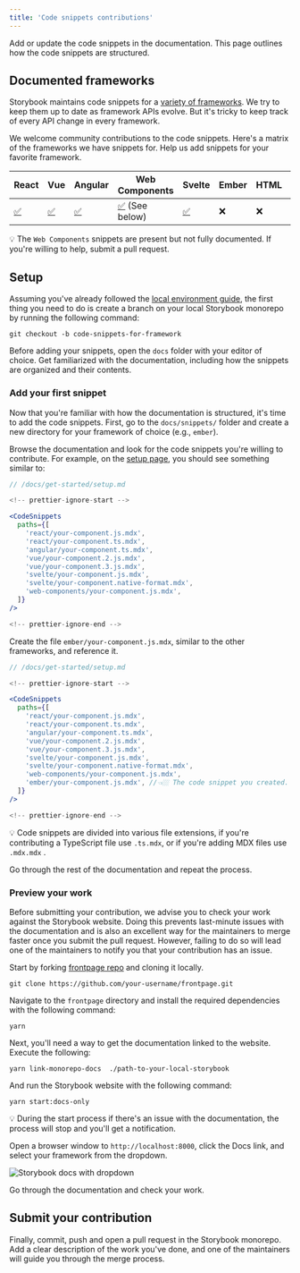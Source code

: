 ```yaml
---
title: 'Code snippets contributions'
---
```


Add or update the code snippets in the documentation. This page outlines how the code snippets are structured.

## Documented frameworks

Storybook maintains code snippets for a [variety of frameworks](./../api/frameworks-feature-support.md). We try to keep them up to date as framework APIs evolve. But it's tricky to keep track of every API change in every framework.

We welcome community contributions to the code snippets. Here's a matrix of the frameworks we have snippets for. Help us add snippets for your favorite framework.

| React                                                                        | Vue                                                                        | Angular                                                                        | Web Components                                                                                    | Svelte                                                                        | Ember | HTML | Preact |
| ---------------------------------------------------------------------------- | -------------------------------------------------------------------------- | ------------------------------------------------------------------------------ | ------------------------------------------------------------------------------------------------- | ----------------------------------------------------------------------------- | ----- | ---- | ------ |
| [✅](https://github.com/storybookjs/storybook/tree/next/docs/snippets/react) | [✅](https://github.com/storybookjs/storybook/tree/next/docs/snippets/vue) | [✅](https://github.com/storybookjs/storybook/tree/next/docs/snippets/angular) | [✅](https://github.com/storybookjs/storybook/tree/next/docs/snippets/web-components) (See below) | [✅](https://github.com/storybookjs/storybook/tree/next/docs/snippets/svelte) | ❌    | ❌   | ❌     |

<div class="aside">
💡 The <code>Web Components</code> snippets are present but not fully documented. If you're willing to help, submit a pull request.
</div>

## Setup

Assuming you've already followed the [local environment guide](./code.md#initial-setup), the first thing you need to do is create a branch on your local Storybook monorepo by running the following command:

```shell
git checkout -b code-snippets-for-framework
```

Before adding your snippets, open the `docs` folder with your editor of choice. Get familiarized with the documentation, including how the snippets are organized and their contents.

### Add your first snippet

Now that you're familiar with how the documentation is structured, it's time to add the code snippets. First, go to the `docs/snippets/` folder and create a new directory for your framework of choice (e.g., `ember`).

Browse the documentation and look for the code snippets you're willing to contribute. For example, on the [setup page](https://github.com/storybookjs/storybook/blob/next/docs/get-started/setup.md), you should see something similar to:

```jsx
// /docs/get-started/setup.md

<!-- prettier-ignore-start -->

<CodeSnippets
  paths={[
    'react/your-component.js.mdx',
    'react/your-component.ts.mdx',
    'angular/your-component.ts.mdx',
    'vue/your-component.2.js.mdx',
    'vue/your-component.3.js.mdx',
    'svelte/your-component.js.mdx',
    'svelte/your-component.native-format.mdx',
    'web-components/your-component.js.mdx',
  ]}
/>

<!-- prettier-ignore-end -->
```

Create the file `ember/your-component.js.mdx`, similar to the other frameworks, and reference it.

```jsx
// /docs/get-started/setup.md

<!-- prettier-ignore-start -->

<CodeSnippets
  paths={[
    'react/your-component.js.mdx',
    'react/your-component.ts.mdx',
    'angular/your-component.ts.mdx',
    'vue/your-component.2.js.mdx',
    'vue/your-component.3.js.mdx',
    'svelte/your-component.js.mdx',
    'svelte/your-component.native-format.mdx',
    'web-components/your-component.js.mdx',
    'ember/your-component.js.mdx', //👈🏼 The code snippet you created.
  ]}
/>

<!-- prettier-ignore-end -->
```

<div class="aside">
💡 Code snippets are divided into various file extensions, if you're contributing a TypeScript file use <code>.ts.mdx</code>, or if you're adding MDX files use <code>.mdx.mdx</code> .
</div>

Go through the rest of the documentation and repeat the process.

### Preview your work

Before submitting your contribution, we advise you to check your work against the Storybook website. Doing this prevents last-minute issues with the documentation and is also an excellent way for the maintainers to merge faster once you submit the pull request. However, failing to do so will lead one of the maintainers to notify you that your contribution has an issue.

Start by forking [frontpage repo](https://github.com/storybookjs/frontpage) and cloning it locally. 

```shell
git clone https://github.com/your-username/frontpage.git
```

Navigate to the `frontpage` directory and install the required dependencies with the following command:

```shell
yarn
```

Next, you'll need a way to get the documentation linked to the website. Execute the following:

```shell
yarn link-monorepo-docs  ./path-to-your-local-storybook
```

And run the Storybook website with the following command:

```shell
yarn start:docs-only
```

<div class="aside">
💡 During the start process if there's an issue with the documentation, the process will stop and you'll get a notification.
</div>

Open a browser window to `http://localhost:8000`, click the Docs link, and select your framework from the dropdown.

![Storybook docs with dropdown](./local-storybook-website-dropdown-optimized.png)

Go through the documentation and check your work.

## Submit your contribution

Finally, commit, push and open a pull request in the Storybook monorepo. Add a clear description of the work you've done, and one of the maintainers will guide you through the merge process.
